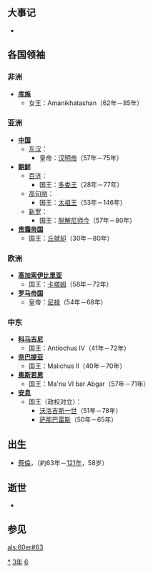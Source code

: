 {{yearTOC|63|东汉'''[[永平_(汉明帝)|永平]]六年'''}}

== 大事记 ==
*
== 各国领袖 ==
=== 非洲 ===
*'''[[库施|库施]]'''
**女王：Amanikhatashan（62年－85年）

=== 亚洲 ===
*'''[[中国|中国]]'''
**[[东汉|东汉]]：
***皇帝：[[汉明帝|汉明帝]]（57年－75年）
*'''[[古朝鮮|朝鲜]]'''
**[[百济|百济]]：
***国王：[[多娄王|多娄王]]（28年－77年）
**[[高句丽|高句丽]]：
***国王：[[太祖王|太祖王]]（53年－146年）
**[[新罗|新罗]]：
***国王：[[脱解尼师今|脱解尼师今]]（57年－80年）
*'''[[贵霜帝国|贵霜帝国]]'''
**国王：[[丘就却|丘就却]]（30年－80年）

=== 欧洲 ===
*'''[[高加索伊比里亚|高加索伊比里亚]]'''
**国王：[[卡塔姆|卡塔姆]]（58年－72年）
*'''[[罗马帝国|罗马帝国]]'''
**皇帝：[[尼禄|尼禄]]（54年－68年）

=== 中东 ===
*'''[[科马吉尼|科马吉尼]]'''
**国王：Antiochus IV（41年－72年）
*'''[[奈巴提亚|奈巴提亚]]'''
**国王：Malichus II（40年－70年）
*'''[[奥斯若恩|奥斯若恩]]'''
**国王：Ma'nu VI bar Abgar（57年－71年）
*'''[[安息_(国家)|安息]]''' 
**国王（政权对立）：
***[[沃洛吉斯一世|沃洛吉斯一世]]（51年－78年）
***[[萨那巴雷斯|萨那巴雷斯]]（50年－65年）
== 出生 ==
*[[蔡倫|蔡倫]]，（約63年－[[121年|121年]]，58岁）

== 逝世 ==
*

== 参见 ==
{{Wikisource year mention}}

[[Category:63年|*]]
[[Category:60年代|3年]]
[[Category:1世纪各年|6]]

[[als:60er#63|als:60er#63]]